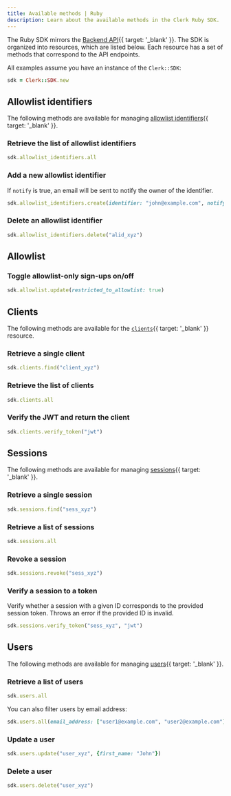 ```yaml
---
title: Available methods | Ruby
description: Learn about the available methods in the Clerk Ruby SDK.
---
```


The Ruby SDK mirrors the [Backend API](/docs/reference/backend-api){{ target: '_blank' }}. The SDK is organized into resources, which are listed below. Each resource has a set of methods that correspond to the API endpoints.

All examples assume you have an instance of the `Clerk::SDK`:

```ruby
sdk = Clerk::SDK.new
```

## Allowlist identifiers

The following methods are available for managing [allowlist identifiers](/docs/reference/backend-api/tag/Allow-list-Block-list){{ target: '_blank' }}.

### Retrieve the list of allowlist identifiers

```ruby
sdk.allowlist_identifiers.all
```

### Add a new allowlist identifier

If `notify` is true, an email will be sent to notify the owner of the identifier.

```ruby
sdk.allowlist_identifiers.create(identifier: "john@example.com", notify: true)
```

### Delete an allowlist identifier

```ruby
sdk.allowlist_identifiers.delete("alid_xyz")
```

## Allowlist

### Toggle allowlist-only sign-ups on/off

```ruby
sdk.allowlist.update(restricted_to_allowlist: true)
```

## Clients

The following methods are available for the [`clients`](/docs/reference/backend-api/tag/Clients){{ target: '_blank' }} resource.

### Retrieve a single client

```ruby
sdk.clients.find("client_xyz")
```

### Retrieve the list of clients

```ruby
sdk.clients.all
```

### Verify the JWT and return the client

```ruby
sdk.clients.verify_token("jwt")
```

## Sessions

The following methods are available for managing [sessions](/docs/reference/backend-api/tag/Sessions){{ target: '_blank' }}.

### Retrieve a single session

```ruby
sdk.sessions.find("sess_xyz")
```

### Retrieve a list of sessions

```ruby
sdk.sessions.all
```

### Revoke a session

```ruby
sdk.sessions.revoke("sess_xyz")
```

### Verify a session to a token

Verify whether a session with a given ID corresponds to the provided session token. Throws an error if the provided ID is invalid.

```ruby
sdk.sessions.verify_token("sess_xyz", "jwt")
```

## Users

The following methods are available for managing [users](/docs/reference/backend-api/tag/Users){{ target: '_blank' }}.

### Retrieve a list of users

```ruby
sdk.users.all
```

You can also filter users by email address:

```ruby
sdk.users.all(email_address: ["user1@example.com", "user2@example.com"])
```

### Update a user

```ruby
sdk.users.update("user_xyz", {first_name: "John"})
```

### Delete a user

```ruby
sdk.users.delete("user_xyz")
```
